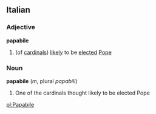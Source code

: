 ==Italian==
===Adjective===
'''papabile'''
#(of [[cardinal]]s) [[likely]] to be [[elected]] [[Pope]]
===Noun===
'''papabile''' (''m'', plural ''papabili'')
#One of the cardinals thought likely to be elected Pope

[[pl:Papabile]]